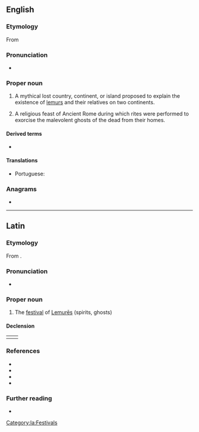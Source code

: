 {{also|Lemúria}}
==English==
===Etymology===
From {{der|en|la|Lemuria}}
===Pronunciation===
* {{IPA|/ləˈmjuːɹi.ə/|lang=en}}

===Proper noun===
{{en-proper noun}}

# {{lb|en|mythology}} A mythical lost country, continent, or island proposed to explain the existence of [[lemur]]s and their relatives on two continents.
# {{lb|en|historical}} A religious feast of Ancient Rome during which rites were performed to exorcise the malevolent ghosts of the dead from their homes.

====Derived terms====
* {{l|en|Lemurian}}

====Translations====
{{trans-top|hypothetical island in the Indian Ocean}}
* Portuguese: {{t|pt|Lemúria|f}}
{{trans-mid}}
{{trans-bottom}}

===Anagrams===
* {{anagrams|en|Rumelia}}

----

==Latin==

===Etymology===
From {{m|la|lemures||ghosts of the departed}}.

===Pronunciation===
* {{la-IPA|lemūria}}

===Proper noun===
{{la-proper noun|Lemūria|Lemūriōrum|n-p|second|gen2=Lemūrium|decl2=third}}

# The [[festival]] of [[lemures#Latin|Lemurēs]] (spirits, ghosts)

====Declension====
{|
|valign="top"|{{la-decl-2nd-N|num=pl|Lemūri}}
|valign="top"|{{la-decl-3rd-N-I-pure|num=pl|Lemūr|Lemūr}}
|}

===References===
* {{R:L&S|Lĕmūrĭa|Lemures}}
* {{R:Elementary Lewis}}
* {{R:Gaffiot|Lĕmūrĭa|p=898/3}}
* {{R:OLD|1|Lemūria|1,015/2}}

===Further reading===
* {{pedia|lang=en}}

[[Category:la:Festivals]]